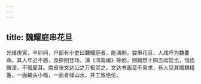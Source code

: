 ```yaml
---
---
---
```

title: 魏耀庭串花旦
---



光绪庚寅、辛卯间，户部有小吏曰魏耀庭者，能演剧，尝串花旦，人戏呼为魏要命。其人年近不惑，及掠削登场，演《鸿鸾禧》等剧，则嫣然十四五闺娃也，惜齿微涅，不瓠犀耳。南皮张文达公之万极赏之。文达书画至不易求，有人见其赠魏精箑，一面蝇头小楷，一面青绿山水，并工致绝伦。